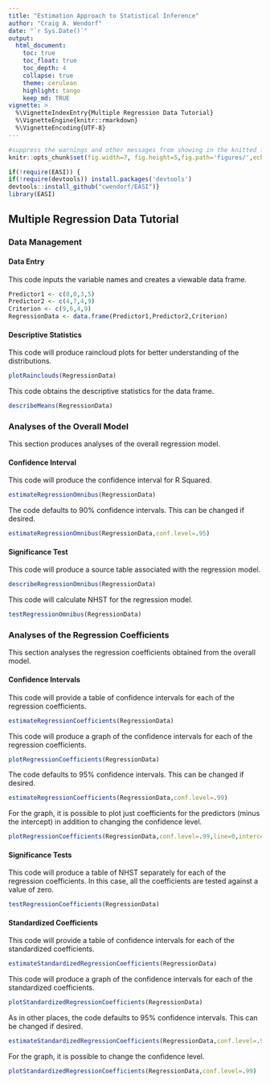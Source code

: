 ```yaml
---
title: "Estimation Approach to Statistical Inference"
author: "Craig A. Wendorf"
date: "`r Sys.Date()`"
output:
  html_document:
    toc: true
    toc_float: true
    toc_depth: 4
    collapse: true
    theme: cerulean
    highlight: tango
    keep_md: TRUE
vignette: >
  %\VignetteIndexEntry{Multiple Regression Data Tutorial}
  %\VignetteEngine{knitr::rmarkdown}
  %\VignetteEncoding{UTF-8}
---
```


```r
#suppress the warnings and other messages from showing in the knitted file.
knitr::opts_chunk$set(fig.width=7, fig.height=5,fig.path='figures/',echo=TRUE,warning=FALSE,message=FALSE)
```

```r
if(!require(EASI)) {
if(!require(devtools)) install.packages('devtools')
devtools::install_github("cwendorf/EASI")}
library(EASI)
```

## Multiple Regression Data Tutorial

### Data Management

#### Data Entry

This code inputs the variable names and creates a viewable data frame.
```r
Predictor1 <- c(0,0,3,5)
Predictor2 <- c(4,7,4,9)
Criterion <- c(9,6,4,9)
RegressionData <- data.frame(Predictor1,Predictor2,Criterion)
```

#### Descriptive Statistics

This code will produce raincloud plots for better understanding of the distributions.
```r
plotRainclouds(RegressionData)
```

This code obtains the descriptive statistics for the data frame.
```r
describeMeans(RegressionData)
```

### Analyses of the Overall Model

This section produces analyses of the overall regression model.

#### Confidence Interval

This code will produce the confidence interval for R Squared.
```r
estimateRegressionOmnibus(RegressionData)
```

The code defaults to 90% confidence intervals. This can be changed if desired.
```r
estimateRegressionOmnibus(RegressionData,conf.level=.95)
```

#### Significance Test

This code will produce a source table associated with the regression model.
```r
describeRegressionOmnibus(RegressionData)
```

This code will calculate NHST for the regression model.
```r
testRegressionOmnibus(RegressionData)
```

### Analyses of the Regression Coefficients

This section analyses the regression coefficients obtained from the overall model.

#### Confidence Intervals 

This code will provide a table of confidence intervals for each of the regression coefficients.
```r
estimateRegressionCoefficients(RegressionData)
```

This code will produce a graph of the confidence intervals for each of the regression coefficients.
```r
plotRegressionCoefficients(RegressionData)
```

The code defaults to 95% confidence intervals. This can be changed if desired.
```r
estimateRegressionCoefficients(RegressionData,conf.level=.99)
```

For the graph, it is possible to plot just coefficients for the predictors (minus the intercept) in addition to changing the confidence level.
```r
plotRegressionCoefficients(RegressionData,conf.level=.99,line=0,intercept=FALSE)
```

#### Significance Tests

This code will produce a table of NHST separately for each of the regression coefficients. In this case, all the coefficients are tested against a value of zero.
```r
testRegressionCoefficients(RegressionData)
```

#### Standardized Coefficients

This code will provide a table of confidence intervals for each of the standardized coefficients.
```r
estimateStandardizedRegressionCoefficients(RegressionData)
```

This code will produce a graph of the confidence intervals for each of the standardized coefficients.
```r
plotStandardizedRegressionCoefficients(RegressionData)
```

As in other places, the code defaults to 95% confidence intervals. This can be changed if desired.
```r
estimateStandardizedRegressionCoefficients(RegressionData,conf.level=.99)
```

For the graph, it is possible to change the confidence level.
```r
plotStandardizedRegressionCoefficients(RegressionData,conf.level=.99)
```
